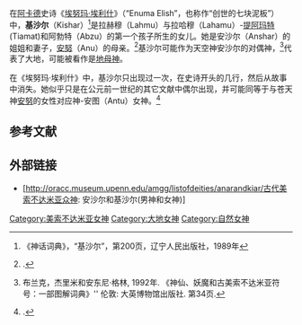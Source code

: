 {{Mesopotamian myth|expanded=1}}
在[[阿卡德|阿卡德]]史诗《[[埃努玛·埃利什|埃努玛·埃利什]]》（“Enuma Elish”，也称作“创世的七块泥板”）中，'''基沙尔'''（Kishar）<ref>《神话词典》，“基沙尔”，第200页，辽宁人民出版社，1989年</ref>是拉赫穆（Lahmu）与拉哈穆（Lahamu）-[[迪亚马特|提阿玛特]](Tiamat)和阿勃特（Abzu）的第一个孩子所生的女儿。她是安沙尔（Anshar）的姐姐和妻子，[[安努|安努]]（Anu）的母亲。<ref>{{cite web|url=http://oracc.museum.upenn.edu/amgg/listofdeities/anarandkiar/|title=安沙尔和基沙尔(男神和女神)|last=Brisch|first=Nicole|date=2012年|website=古代美索不达米亚众神|publisher=Oracc 和英国高等教育学院|accessdate=2013年6月19日|archive-date=2018年11月16日|archive-url=https://web.archive.org/web/20181116000951/http://oracc.museum.upenn.edu/amgg/listofdeities/anarandkiar/|dead-url=no}}.</ref>基沙尔可能作为天空神安沙尔的对偶神，<ref>布兰克，杰里米和安东尼·格林, 1992年. 《神仙、妖魔和古美索不达米亚符号：一部图解词典》'' 伦敦: 大英博物馆出版社. 第34页.</ref>代表了大地，可能被看作是[[地母神|地母神]]。

在《埃努玛·埃利什》中，基沙尔只出现过一次，在史诗开头的几行，然后从故事中消失。她似乎只是在公元前一世纪的其它文献中偶尔出现，并可能同等于与苍天神[[安努|安努]]的女性对应神-安图（Antu）女神。<ref>{{cite web|url=http://oracc.museum.upenn.edu/amgg/listofdeities/anarandkiar/|title=安沙尔和基沙尔(男神和女神)|last=Brisch|first=Nicole|date=2012|website=古代美索不达米亚众神|publisher=Oracc 和英国高等教育学院|accessdate=2013年6月19日|archive-date=2018年11月16日|archive-url=https://web.archive.org/web/20181116000951/http://oracc.museum.upenn.edu/amgg/listofdeities/anarandkiar/|dead-url=no}}.</ref>

==参考文献==
{{reflist}}

==外部链接==
*[http://oracc.museum.upenn.edu/amgg/listofdeities/anarandkiar/古代美索不达米亚众神: 安沙尔和基沙尔(男神和女神)] {{Wayback|url=http://oracc.museum.upenn.edu/amgg/listofdeities/anarandkiar/%E5%8F%A4%E4%BB%A3%E7%BE%8E%E7%B4%A2%E4%B8%8D%E8%BE%BE%E7%B1%B3%E4%BA%9A%E4%BC%97%E7%A5%9E%3A |date=20190611161720 }}

[[Category:美索不达米亚女神|Category:美索不达米亚女神]]
[[Category:大地女神|Category:大地女神]]
[[Category:自然女神|Category:自然女神]]